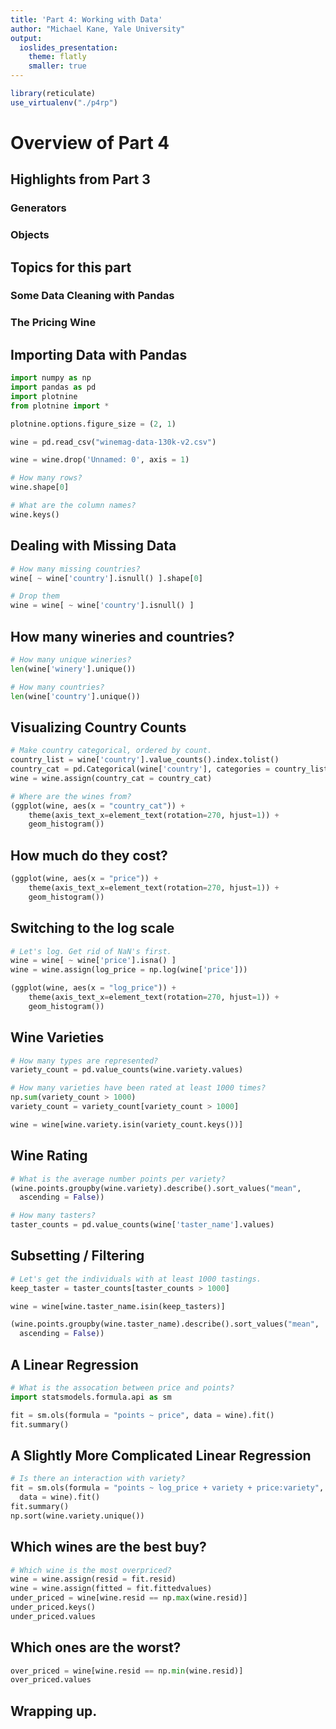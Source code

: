 ```yaml
---
title: 'Part 4: Working with Data'
author: "Michael Kane, Yale University"
output: 
  ioslides_presentation:
    theme: flatly
    smaller: true
---
```


```r
library(reticulate)
use_virtualenv("./p4rp")
```

# Overview of Part 4 {.smaller}

## Highlights from Part 3

### Generators

### Objects 

## Topics for this part

### Some Data Cleaning with Pandas

### The Pricing Wine

## Importing Data with Pandas

```python
import numpy as np
import pandas as pd
import plotnine
from plotnine import *

plotnine.options.figure_size = (2, 1)

wine = pd.read_csv("winemag-data-130k-v2.csv")

wine = wine.drop('Unnamed: 0', axis = 1)

# How many rows?
wine.shape[0]

# What are the column names?
wine.keys()
```

## Dealing with Missing Data

```python
# How many missing countries?
wine[ ~ wine['country'].isnull() ].shape[0]

# Drop them
wine = wine[ ~ wine['country'].isnull() ]
```

## How many wineries and countries?
```python
# How many unique wineries?
len(wine['winery'].unique())

# How many countries?
len(wine['country'].unique())
```

## Visualizing Country Counts
```python

# Make country categorical, ordered by count.
country_list = wine['country'].value_counts().index.tolist()
country_cat = pd.Categorical(wine['country'], categories = country_list)
wine = wine.assign(country_cat = country_cat)

# Where are the wines from?
(ggplot(wine, aes(x = "country_cat")) +
    theme(axis_text_x=element_text(rotation=270, hjust=1)) +
    geom_histogram())
```

## How much do they cost?

```python
(ggplot(wine, aes(x = "price")) +
    theme(axis_text_x=element_text(rotation=270, hjust=1)) +
    geom_histogram())
```

## Switching to the log scale

```python
# Let's log. Get rid of NaN's first.
wine = wine[ ~ wine['price'].isna() ]
wine = wine.assign(log_price = np.log(wine['price']))

(ggplot(wine, aes(x = "log_price")) +
    theme(axis_text_x=element_text(rotation=270, hjust=1)) +
    geom_histogram())
```

## Wine Varieties

```python
# How many types are represented?
variety_count = pd.value_counts(wine.variety.values)

# How many varieties have been rated at least 1000 times?
np.sum(variety_count > 1000)
variety_count = variety_count[variety_count > 1000]

wine = wine[wine.variety.isin(variety_count.keys())]
```

## Wine Rating

```python
# What is the average number points per variety?
(wine.points.groupby(wine.variety).describe().sort_values("mean",
  ascending = False))

# How many tasters?
taster_counts = pd.value_counts(wine['taster_name'].values)
```

## Subsetting / Filtering

```python
# Let's get the individuals with at least 1000 tastings.
keep_taster = taster_counts[taster_counts > 1000]

wine = wine[wine.taster_name.isin(keep_tasters)]

(wine.points.groupby(wine.taster_name).describe().sort_values("mean",
  ascending = False))
```

## A Linear Regression

```python
# What is the assocation between price and points?
import statsmodels.formula.api as sm

fit = sm.ols(formula = "points ~ price", data = wine).fit()
fit.summary()

```

## A Slightly More Complicated Linear Regression

```python
# Is there an interaction with variety?
fit = sm.ols(formula = "points ~ log_price + variety + price:variety", \
  data = wine).fit()
fit.summary()
np.sort(wine.variety.unique())
```

## Which wines are the best buy?

```python
# Which wine is the most overpriced?
wine = wine.assign(resid = fit.resid)
wine = wine.assign(fitted = fit.fittedvalues)
under_priced = wine[wine.resid == np.max(wine.resid)]
under_priced.keys()
under_priced.values
```

## Which ones are the worst?

```python
over_priced = wine[wine.resid == np.min(wine.resid)]
over_priced.values
```

## Wrapping up.